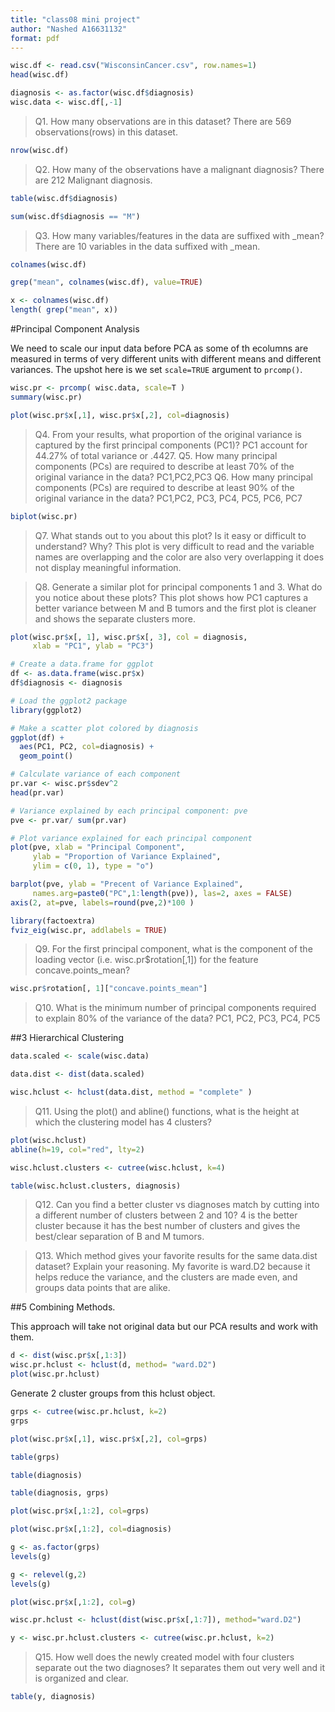 ```yaml
---
title: "class08 mini project"
author: "Nashed A16631132"
format: pdf
---
```

```r
wisc.df <- read.csv("WisconsinCancer.csv", row.names=1)
head(wisc.df)
```



```r
diagnosis <- as.factor(wisc.df$diagnosis)
wisc.data <- wisc.df[,-1]
```

>Q1. How many observations are in this dataset?
There are 569 observations(rows) in this dataset. 

```r
nrow(wisc.df)
```
>Q2. How many of the observations have a malignant diagnosis?
There are 212 Malignant diagnosis. 

```r
table(wisc.df$diagnosis)
```
```r
sum(wisc.df$diagnosis == "M")
```
>Q3. How many variables/features in the data are suffixed with _mean?
There are 10 variables in the data suffixed with _mean. 

```r
colnames(wisc.df)
```
```r
grep("mean", colnames(wisc.df), value=TRUE)
```
```r
x <- colnames(wisc.df)
length( grep("mean", x))
```
#Principal Component Analysis

We need to scale our input data before PCA as some of th ecolumns are measured in terms of very different units with different means and different variances. The upshot here is we set `scale=TRUE` argument to `prcomp()`. 

```r
wisc.pr <- prcomp( wisc.data, scale=T )
summary(wisc.pr)
```
```r
plot(wisc.pr$x[,1], wisc.pr$x[,2], col=diagnosis)
```


> Q4. From your results, what proportion of the original variance is captured by the first principal components (PC1)?
PC1 account for 44.27% of total variance or .4427. 
> Q5. How many principal components (PCs) are required to describe at least 70% of the original variance in the data?
PC1,PC2,PC3
> Q6. How many principal components (PCs) are required to describe at least 90% of the original variance in the data?
PC1,PC2, PC3, PC4, PC5, PC6, PC7

```r
biplot(wisc.pr)
```
>Q7. What stands out to you about this plot? Is it easy or difficult to understand? Why?
This plot is very difficult to read and the variable names are overlapping and the color are also very overlapping it does not display meaningful information. 

>Q8. Generate a similar plot for principal components 1 and 3. What do you notice about these plots? This plot shows how PC1 captures a better variance between M and B tumors and the first plot is cleaner and shows the separate clusters more. 

```r
plot(wisc.pr$x[, 1], wisc.pr$x[, 3], col = diagnosis, 
     xlab = "PC1", ylab = "PC3")
```
```r
# Create a data.frame for ggplot
df <- as.data.frame(wisc.pr$x)
df$diagnosis <- diagnosis

# Load the ggplot2 package
library(ggplot2)

# Make a scatter plot colored by diagnosis
ggplot(df) + 
  aes(PC1, PC2, col=diagnosis) + 
  geom_point()
```
```r
# Calculate variance of each component
pr.var <- wisc.pr$sdev^2
head(pr.var)
```
```r
# Variance explained by each principal component: pve
pve <- pr.var/ sum(pr.var)

# Plot variance explained for each principal component
plot(pve, xlab = "Principal Component", 
     ylab = "Proportion of Variance Explained", 
     ylim = c(0, 1), type = "o")
```
```r
barplot(pve, ylab = "Precent of Variance Explained",
     names.arg=paste0("PC",1:length(pve)), las=2, axes = FALSE)
axis(2, at=pve, labels=round(pve,2)*100 )
```
```r
library(factoextra)
fviz_eig(wisc.pr, addlabels = TRUE)
```
>Q9. For the first principal component, what is the component of the loading vector (i.e. wisc.pr$rotation[,1]) for the feature concave.points_mean?

```r
wisc.pr$rotation[, 1]["concave.points_mean"]
```

>Q10. What is the minimum number of principal components required to explain 80% of the variance of the data?
PC1, PC2, PC3, PC4, PC5

##3 Hierarchical Clustering

```r
data.scaled <- scale(wisc.data)
```

```r
data.dist <- dist(data.scaled)
```

```r
wisc.hclust <- hclust(data.dist, method = "complete" )
```
> Q11. Using the plot() and abline() functions, what is the height at which the clustering model has 4 clusters?

```r
plot(wisc.hclust)
abline(h=19, col="red", lty=2)
```

```r
wisc.hclust.clusters <- cutree(wisc.hclust, k=4)
```

```r
table(wisc.hclust.clusters, diagnosis)
```
>Q12. Can you find a better cluster vs diagnoses match by cutting into a different number of clusters between 2 and 10?
4 is the better cluster because it has the best number of clusters and gives the best/clear separation of B and M tumors. 

>Q13. Which method gives your favorite results for the same data.dist dataset? Explain your reasoning.
My favorite is ward.D2 because it helps reduce the variance, and the clusters are made even, and groups data points that are alike. 

##5 Combining Methods.

This approach will take not original data but our PCA results and work with them. 

```r
d <- dist(wisc.pr$x[,1:3])
wisc.pr.hclust <- hclust(d, method= "ward.D2")
plot(wisc.pr.hclust)
```



Generate 2 cluster groups from this hclust object. 

```r
grps <- cutree(wisc.pr.hclust, k=2)
grps
```

```r
plot(wisc.pr$x[,1], wisc.pr$x[,2], col=grps)
```
```r
table(grps)
```
```r
table(diagnosis)
```
```r
table(diagnosis, grps)
```
```r
plot(wisc.pr$x[,1:2], col=grps)
```
```r
plot(wisc.pr$x[,1:2], col=diagnosis)
```
```r
g <- as.factor(grps)
levels(g)
```
```r
g <- relevel(g,2)
levels(g)
```
```r
plot(wisc.pr$x[,1:2], col=g)
```
```r
wisc.pr.hclust <- hclust(dist(wisc.pr$x[,1:7]), method="ward.D2")
```

```r
y <- wisc.pr.hclust.clusters <- cutree(wisc.pr.hclust, k=2)
```

>Q15. How well does the newly created model with four clusters separate out the two diagnoses?
It separates them out very well and it is organized and clear. 

```r
table(y, diagnosis)
```

